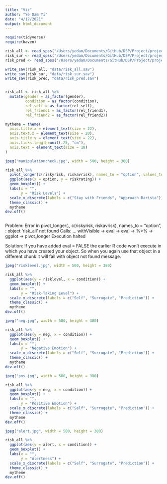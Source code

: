 ```yaml
---
title: "Viz"
author: "Ye Dam Yi"
date: "4/12/2021"
output: html_document
---
```

```r
require(tidyverse)
require(haven)

```


```r
risk_all <- read_spss("/Users/yedam/Documents/GitHub/DSP/Project/project7-emotion-risk/data/risk_excluded.sav")
risk_sur <- read_spss("/Users/yedam/Documents/GitHub/DSP/Project/project7-emotion-risk/data/risk_sur.sav")
risk_pred <- read_spss("/Users/yedam/Documents/GitHub/DSP/Project/project7-emotion-risk/data/risk_pred.sav")

write_sav(risk_all, "data/risk_all.sav")
write_sav(risk_sur, "data/risk_sur.sav")
write_sav(risk_pred, "data/risk_pred.sav")


risk_all <- risk_all %>% 
  mutate(gender = as_factor(gender),
         condition = as_factor(condition),
         rel_self = as_factor(rel_self),
         rel_friend1 = as_factor(rel_friend1),
         rel_friend2 = as_factor(rel_friend2)) 

```

```r

mytheme = theme(
  axis.title.x = element_text(size = 22),
  axis.text.x = element_text(size = 20),
  axis.title.y = element_text(size = 22),
  axis.ticks.length=unit(.25, "cm"),
  axis.text = element_text(size = 18)
)

```

```r
jpeg("manipulationcheck.jpg", width = 500, height = 380)

risk_all %>% 
  pivot_longer(c(riskyrisk, riskavrisk), names_to = "option", values_to = "riskrating") %>% 
  ggplot(aes(x = option, y = riskrating)) +
  geom_boxplot() +
  labs(x = "",
       y = "Risk Levels") +
  scale_x_discrete(labels = c("Stay with Friends", "Approach Barista")) +
  theme_classic() +
  mytheme
dev.off()



```

Problem: Error in pivot_longer(., c(riskyrisk, riskavrisk), names_to = "option",  : 
  object 'risk_all' not found
Calls: <Anonymous> ... withVisible -> eval -> eval -> %>% -> ggplot -> pivot_longer
Execution halted

Solution: If you have added eval = FALSE the earlier R code won't execute in which you have created your object. So when you again use that object in a different chunk it will fail with object not found message.

```r
jpeg("risklevel.jpg", width = 500, height = 380)

risk_all %>% 
  ggplot(aes(y = risklevel, x = condition)) +
  geom_boxplot() +
  labs(x = "",
       y = "Risk-Taking Level") +
  scale_x_discrete(labels = c("Self", "Surrogate", "Prediction")) +
  theme_classic() +
  mytheme
dev.off()

```


```r
jpeg("neg.jpg", width = 500, height = 380)

risk_all %>% 
  ggplot(aes(y = neg, x = condition)) +
  geom_boxplot() +
  labs(x = "",
       y = "Negative Emotion") +
  scale_x_discrete(labels = c("Self", "Surrogate", "Prediction")) +
  theme_classic() +
  mytheme
dev.off()

```


```r
jpeg("pos.jpg", width = 500, height = 380)

risk_all %>% 
  ggplot(aes(y = neg, x = condition)) +
  geom_boxplot() +
  labs(x = "",
       y = "Positive Emotion") +
  scale_x_discrete(labels = c("Self", "Surrogate", "Prediction")) +
  theme_classic() +
  mytheme
dev.off()

```

```r
jpeg("alert.jpg", width = 500, height = 380)

risk_all %>% 
  ggplot(aes(y = alert, x = condition)) +
  geom_boxplot() +
  labs(x = "",
       y = "Alertness") +
  scale_x_discrete(labels = c("Self", "Surrogate", "Prediction")) +
  theme_classic() +
  mytheme
dev.off()

```